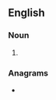 ==English==

===Noun===
{{head|en|noun form}}

# {{plural of|Renoir|lang=en}}

===Anagrams===
* {{anagrams|en|a=einorrs|Norries|Rierson|ironers|norries}}
